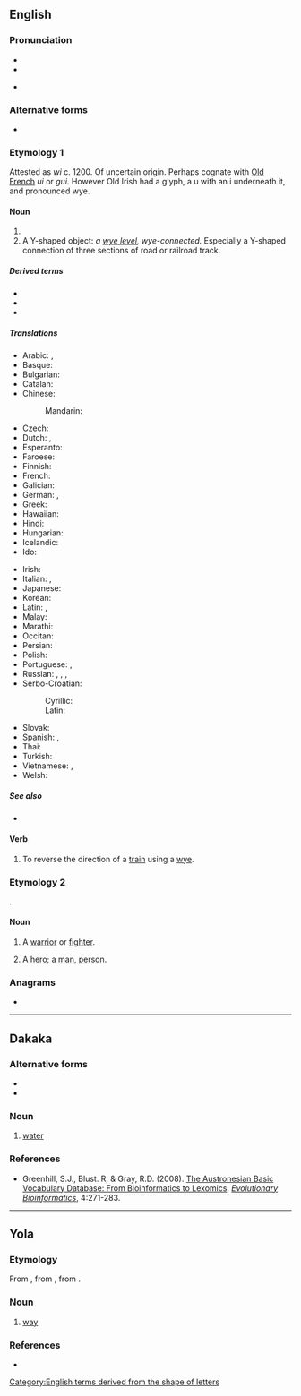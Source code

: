 {{also|Wye}}
==English==

===Pronunciation===
* {{IPA|en|/waɪ/}}
* {{rhymes|en|aɪ|s=1}}
* {{homophones|en|y|Y|why}} {{qualifier|wine-whine merger}}
{{rfap|en}}

===Alternative forms===
* {{l|en|wy}}

===Etymology 1===
Attested as ''wi'' c. 1200. Of uncertain origin. Perhaps cognate with [[Old French]] ''ui'' or ''gui''. However Old Irish had a glyph, a u with an i underneath it, and pronounced wye.

====Noun====
{{en-noun}}

# {{Latn-def|en|name|Y|y}}
# A Y-shaped object: ''a [[wye level]], wye-connected.'' Especially a Y-shaped connection of three sections of road or railroad track. {{topics|en|Rail transportation}}
#: {{ux|en|By going around the '''wye''', a train can change direction.}}
#: {{syn|en|triangle}}

=====Derived terms=====
* {{l|en|wye cable}}
* {{l|en|wye level}}
* {{l|en|wye switch}}

=====Translations=====
{{trans-top|name of the letter Y, y}}
* Arabic: {{t|ar|إِي غْرِيكَا|f}}, {{t|ar|وَايْ|m}}
* Basque: {{t|eu|larriz}}
* Bulgarian: {{t|bg|и́грек|m}}
* Catalan: {{t+|ca|i grega|f}}
* Chinese:
*: Mandarin: {{qualifier|English letter names are called as in English, no other standard Mandarin name exists}}
* Czech: {{t+|cs|ypsilon|n}}
* Dutch: {{t|nl|Griekse ij}}, {{t+|nl|i-grec}}
* Esperanto: {{t+|eo|ipsilono}}
* Faroese: {{t|fo|seinna i|n}}
* Finnish: {{t+|fi|yy}}
* French: {{t+|fr|i grec|m}}
* Galician: {{t+|gl|i grego|m}}
* German: {{t+|de|Ypsilon|n}}, {{t|de|Y grec|n}} {{qualifier|Switzerland also}}
* Greek: {{t|el|γουάι|n}}
* Hawaiian: {{t|haw|ieta}}
* Hindi: {{t+|hi|वाई}}
* Hungarian: {{t|hu|ipszilon}}
* Icelandic: {{t|is|ypsilon|n}}
* Ido: {{t+|io|ye}}
{{trans-mid}}
* Irish: {{t|ga|yé}}
* Italian: {{t|it|i greca|f}}, {{t|it|ipsilon|f}}
* Japanese: {{t+|ja|ワイ|tr=wai}}
* Korean: {{t|ko|와이}}
* Latin: {{t+|la|ȳ}}, {{t|la|i graeca}}
* Malay: {{t+|ms|wai}}
* Marathi: {{t|mr|वाय}}
* Occitan: {{t|oc|i grèga|f}}
* Persian: {{t|fa|ایگرک|tr=igrek|sc=fa-Arab}}
* Polish: {{t+|pl|igrek|m}}
* Portuguese: {{t+|pt|ípsilon|m}}, {{t|pt|i grego|m}}
* Russian: {{t|ru|уа́й|n}}, {{t|ru|уа́й|n}} {{qualifier|English}}, {{t+|ru|и́грек|m}}, {{t+|ru|ипсило́н|m}}
* Serbo-Croatian:
*: Cyrillic: {{t|sh|ипсилон|m}}
*: Latin: {{t+|sh|ipsilon|m}}
* Slovak: {{t|sk|ypsilon|m}}
* Spanish: {{t+|es|i griega|f}}, {{t+|es|ye|f}}
* Thai: {{t+|th|วาย}}
* Turkish: {{t+|tr|ye}}
* Vietnamese: {{t+|vi|i dài}}, {{t|vi|i-cờ-rét}}
* Welsh: {{t+|cy|y|f}}
{{trans-bottom}}

=====See also=====
* {{list:Latin script letter names/en}}

====Verb====
{{en-verb|pres_ptc2=wying}}

# {{lb|en|transitive|railroading}} To reverse the direction of a [[train]] using a [[#Noun|wye]].
#: {{ux|en|Since the train didn't have a control cab at the other end, they '''wyed''' the train to turn it around for the trip back to the city.}}

===Etymology 2===
{{root|en|ine-pro|*weyk-|id=contain}}
{{inh|en|ang|wiga}}.

====Noun====
{{en-noun}}

# {{lb|en|poetic|obsolete}} A [[warrior]] or [[fighter]].
# {{lb|en|poetic|obsolete}} A [[hero]]; a [[man]], [[person]].

===Anagrams===
* {{anagrams|en|a=ewy|Wey|wey|yew}}

[[Category:English terms derived from the shape of letters]]

----

==Dakaka==

===Alternative forms===
* {{alter|bpa|we||Baiap}}
* {{alter|bpa|wie||Sesivi}}

===Noun===
{{head|bpa|noun}}

# {{lb|bpa|West Ambryn}} [[water]]

===References===
* Greenhill, S.J., Blust. R, & Gray, R.D. (2008). [https://abvd.shh.mpg.de/publications/index.php?pub=Greenhill_et_al2008 The Austronesian Basic Vocabulary Database: From Bioinformatics to Lexomics]. ''[http://journals.sagepub.com/doi/abs/10.4137/EBO.S893 Evolutionary Bioinformatics]'', 4:271-283.

----

==Yola==

===Etymology===
From {{inh|yol|enm|wey}}, from {{inh|yol|ang|weġ}}, from {{inh|yol|gmw-pro|*weg}}.

===Noun===
{{head|yol|noun|plural|wyse}}
 
# [[way]]

===References===
* {{R:Poole 1867}}